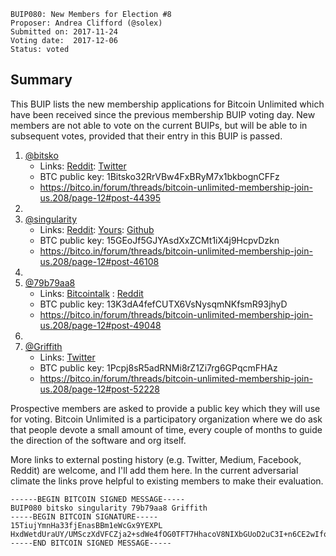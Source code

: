 <pre>
BUIP080: New Members for Election #8
Proposer: Andrea Clifford (@solex)
Submitted on: 2017-11-24
Voting date:  2017-12-06
Status: voted
</pre>

==Summary==

This BUIP lists the new membership applications for Bitcoin Unlimited which have been received since the previous membership BUIP voting day. New members are not able to vote on the current BUIPs, but will be able to in subsequent votes, provided that their entry in this BUIP is passed.

#[[https://bitco.in/forum/members/78/|@bitsko]]
#*Links: [[http://www.reddit.com/u/bitsko|Reddit]]: [[http://twitter.com/bitsko_xt|Twitter]]
#*BTC public key: 1Bitsko32RrVBw4FxBRyM7x1bkbognCFFz
#*https://bitco.in/forum/threads/bitcoin-unlimited-membership-join-us.208/page-12#post-44395
#
#[[https://bitco.in/forum/members/1529/|@singularity]]
#*Links: [[http://www.reddit.com/u/singularity87|Reddit]]: [[https://www.yours.org/user/singularity|Yours]]: [[https://github.com/singularity87/BFP/blob/Updates/README.md|Github]]
#*BTC public key: 15GEoJf5GJYAsdXxZCMt1iX4j9HcpvDzkn
#*https://bitco.in/forum/threads/bitcoin-unlimited-membership-join-us.208/page-12#post-46108
#
#[[https://bitco.in/forum/members/174/|@79b79aa8]]
#*Links: [[https://bitcointalk.org/index.php?action=profile;u=364161|Bitcointalk]] : [[http://www.reddit.com/u/DQX4joybN1y8s|Reddit]]
#*BTC public key: 13K3dA4fefCUTX6VsNysqmNKfsmR93jhyD
#*https://bitco.in/forum/threads/bitcoin-unlimited-membership-join-us.208/page-12#post-49048
#
#[[https://bitco.in/forum/members/2854/|@Griffith]]
#*Links: [[http://%20https//twitter.com/CU_Griffith|Twitter]]
#*BTC public key: 1Pcpj8sR5adRNMi8rZ1Zi7rg6GPqcmFHAz
#*https://bitco.in/forum/threads/bitcoin-unlimited-membership-join-us.208/page-12#post-52228

Prospective members are asked to provide a public key which they will use for voting. Bitcoin Unlimited is a participatory organization where we do ask that people devote a small amount of time, every couple of months to guide the direction of the software and org itself.

More links to external posting history (e.g. Twitter, Medium, Facebook, Reddit) are welcome, and I'll add them here. In the current adversarial climate the links prove helpful to existing members to make their evaluation.

<pre>
------BEGIN BITCOIN SIGNED MESSAGE-----
BUIP080 bitsko singularity 79b79aa8 Griffith
-----BEGIN BITCOIN SIGNATURE-----
15TiujYmnHa33fjEnasBBm1eWcGx9YEXPL
HxdWetdUraUY/UMSczXdVFCZja2+sdWe4fOG0TFT7HhacoV8NIXbGUoD2uC3I+n6CE2wIfqCfUV5bteuwa7I6R4=
-----END BITCOIN SIGNED MESSAGE-----
</pre>
